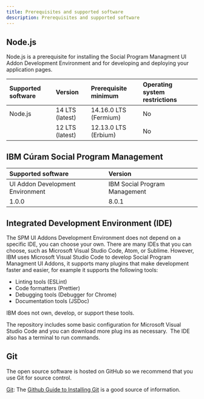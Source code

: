 ```yaml
---
title: Prerequisites and supported software
description: Prerequisites and supported software
---
```


## Node.js

Node.js is a prerequisite for installing the Social Program Managment UI Addon Development Environment and for developing and deploying your application pages.

| Supported software | Version | Prerequisite minimum | Operating system restrictions |
| :-------------- |  :----------- | :----------- | :----------- |
| Node.js | 14 LTS (latest) | 14.16.0 LTS (Fermium) | No |
| | 12 LTS (latest) | 12.13.0 LTS (Erbium) | No |

## IBM Cúram Social Program Management

| Supported software | Version |
| :-------------- |  :----------- |
| UI Addon Development Environment | IBM Social Program Management |
| 1.0.0 | 8.0.1 |

## Integrated Development Environment (IDE)

The SPM UI Addons Development Environment does not depend on a specific IDE, you can choose your own. There are many IDEs that you can choose, such as Microsoft Visual Studio Code, Atom, or Sublime.
However, IBM uses Microsoft Visual Studio Code to develop Social Program Managment UI Addons, it supports many plugins that make development faster and easier, for example it supports the following tools:

* Linting tools (ESLint)
* Code formatters (Prettier)
* Debugging tools (Debugger for Chrome)
* Documentation tools (JSDoc)

IBM does not own, develop, or support these tools.

The repository includes some basic configuration for Microsoft Visual Studio Code and you can download more plug ins as necessary.  The IDE also has a terminal to run commands.

## Git

The open source software is hosted on GitHub so we recommend that you use Git for source control.

[Git](http://git-scm.com/): The [Github Guide to
  Installing Git](https://help.github.com/articles/set-up-git/) is a good source of information.
